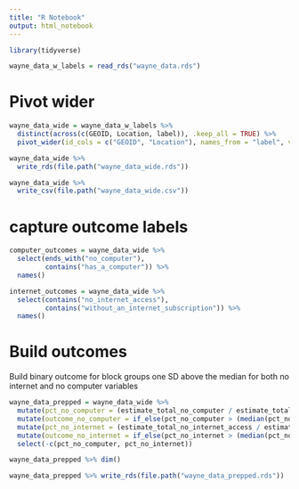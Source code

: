 ```yaml
---
title: "R Notebook"
output: html_notebook
---
```


```r
library(tidyverse)

wayne_data_w_labels = read_rds("wayne_data.rds")
```

# Pivot wider

```r
wayne_data_wide = wayne_data_w_labels %>% 
  distinct(across(c(GEOID, Location, label)), .keep_all = TRUE) %>% 
  pivot_wider(id_cols = c("GEOID", "Location"), names_from = "label", values_from = "estimate")

wayne_data_wide %>% 
  write_rds(file.path("wayne_data_wide.rds"))

wayne_data_wide %>% 
  write_csv(file.path("wayne_data_wide.csv"))
```

# capture outcome labels

```r
computer_outcomes = wayne_data_wide %>% 
  select(ends_with("no_computer"), 
         contains("has_a_computer")) %>% 
  names()

internet_outcomes = wayne_data_wide %>% 
  select(contains("no_internet_access"), 
         contains("without_an_internet_subscription")) %>% 
  names()
```

# Build outcomes

Build binary outcome for block groups one SD above the median for both no internet and no computer variables

```r
wayne_data_prepped = wayne_data_wide %>% 
  mutate(pct_no_computer = (estimate_total_no_computer / estimate_total) %>% round(2)) %>% 
  mutate(outcome_no_computer = if_else(pct_no_computer > (median(pct_no_computer, na.rm = TRUE) + sd(pct_no_computer, na.rm = TRUE)), 1, 0, 0) %>% as.factor()) %>% 
  mutate(pct_no_internet = (estimate_total_no_internet_access / estimate_total) %>% round(2)) %>% 
  mutate(outcome_no_internet = if_else(pct_no_internet > (median(pct_no_internet, na.rm = TRUE) + sd(pct_no_internet, na.rm = TRUE)), 1, 0, 0) %>% as.factor()) %>% 
  select(-c(pct_no_computer, pct_no_internet))

wayne_data_prepped %>% dim()

wayne_data_prepped %>% write_rds(file.path("wayne_data_prepped.rds"))
```


